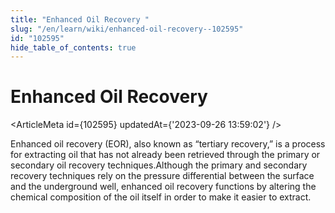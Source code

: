 ```yaml
---
title: "Enhanced Oil Recovery "
slug: "/en/learn/wiki/enhanced-oil-recovery--102595"
id: "102595"
hide_table_of_contents: true
---
```



# Enhanced Oil Recovery 

<ArticleMeta id={102595} updatedAt={'2023-09-26 13:59:02'} />
<div className='border-solid border-b border-t-0 my-4 border-[var(--ifm-color-gray-300)]' />

Enhanced oil recovery (EOR), also known as “tertiary recovery,” is a process for extracting oil that has not already been retrieved through the primary or secondary oil recovery techniques.Although the primary and secondary recovery techniques rely on the pressure differential between the surface and the underground well, enhanced oil recovery functions by altering the chemical composition of the oil itself in order to make it easier to extract.
